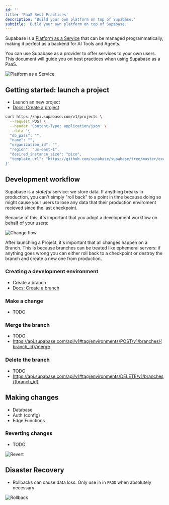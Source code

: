 ```yaml
---
id: ''
title: 'PaaS Best Practices'
description: 'Build your own platform on top of Supabase.'
subtitle: 'Build your own platform on top of Supabase.'
---
```



Supabase is a [Platform as a Service](https://en.wikipedia.org/wiki/Platform_as_a_service) that can be managed programmatically, making it perfect as a backend for AI Tools and Agents.

You can use Supabase as a provider to offer services to your own users. This document will guide you on best practices when using Supabase as a PaaS.

![Platform as a Service](./paas-intro.png)


## Getting started: launch a project

- Launch an new project
- [Docs: Create a project](https://api.supabase.com/api/v1#tag/projects/POST/v1/projects)

```sh
curl https://api.supabase.com/v1/projects \
  --request POST \
  --header 'Content-Type: application/json' \
  --data '{
  "db_pass": "",
  "name": "",
  "organization_id": "",
  "region": "us-east-1",
  "desired_instance_size": "pico",
  "template_url": "https://github.com/supabase/supabase/tree/master/examples/slack-clone/nextjs-slack-clone"
}'
```

## Development workflow

Supabase is a _stateful_ service: we store data. If anything breaks in production, you can't simply "roll back" to a point in time because doing so might cause your users to lose any data that their production enviroment recieved since the last checkpoint.

Because of this, it's important that you adopt a development workflow on behalf of your users:

![Change flow](./change-flow.png)

After launching a Project, it's important that all changes happen on a Branch. This is because branches can be treated like ephemeral servers: if anything goes wrong you can either roll back to a checkpoint or destroy the branch and create a new one from production.

### Creating a development environment

- Create a branch
- [Docs: Create a branch](https://api.supabase.com/api/v1#tag/environments/POST/v1/projects/{ref}/branches)


### Make a change

- TODO

### Merge the branch

- TODO
- https://api.supabase.com/api/v1#tag/environments/POST/v1/branches/{branch_id}/merge

### Delete the branch

- TODO
- https://api.supabase.com/api/v1#tag/environments/DELETE/v1/branches/{branch_id}


## Making changes

- Database
- Auth (config)
- Edge Functions



### Reverting changes

- TODO

![Revert](./revert.png)


## Disaster Recovery

- Rollbacks can cause data loss. Only use in in `PROD` when absolutely necessary

![Rollback](./rollback.png)
